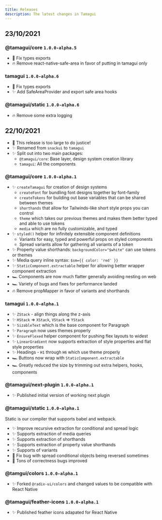 ```yaml
---
title: Releases
description: The latest changes in Tamagui
---
```


## 23/10/2021

### @tamagui/core `1.0.0-alpha.5`

- 🐛 Fix types exports
- 🔥 Remove react-native-safe-area in favor of putting in tamagui only

### tamagui `1.0.0-alpha.6`

- 🐛 Fix types exports
- ✨ Add SafeAreaProvider and export safe area hooks

### @tamagui/static `1.0.0-alpha.6`

- 🔥 Remove some extra logging

## 22/10/2021

- 🎉 This release is too large to do justice!
- ✨ Renamed from `snackui` to `tamagui`
- ✨ Split out into two main packages:
  - `@tamagui/core`: Base layer, design system creation library
  - `tamagui`: All the components

### @tamagui/core `1.0.0-alpha.1`

- ✨ `createTamagui` for creation of design systems
  - `createFont` for bundling font designs together by font-family
  - `createTokens` for building out base variables that can be shared between themes
  - `shorthands` that allow for Tailwinds-like short style props you can control
  - `theme` which takes our previous themes and makes them better typed and able to use tokens
  - `media` which are no fully customizable, and typed
- ✨ `styled()` helper for infinitely extensible component definitions
  - Variants for easy, typed and powerful props on styled components
  - Spread variants allow for gathering all variants of a token
- ✨ Property value shorthands: `backgroundColor="$white"` can use tokens or themes
- ✨ Media query inline syntax: `$sm={{ color: 'red' }}`
- ✨ `StaticComponent.extractable` helper for allowing better wrapper component extraction
- 🏎 Components are now much flatter generally avoiding nesting on web
- 🏎 Variety of bugs and fixes for performance landed
- 🔥 Remove propMapper in favor of variants and shorthands

### tamagui `1.0.0-alpha.1`

- ✨ `ZStack` - align things along the z-axis
- ✨ `HStack` => `XStack`, `VStack` => `YStack`
- ✨ `SizableText` which is the base component for Paragraph
- ✨ `Paragraph` now uses themes properly
- ✨ `EnsureFlexed` helper component for pushing flex layouts to widest
- ✨ `LinearGradient` now supports extraction of style properties and flat style properties
- ✨ Headings - `H1` through `H6` which use theme properly
- 🏎 Buttons now wrap with `StaticComponent.extractable`
- 🏎 Greatly reduced the size by trimming out extra helpers, hooks, components

### @tamagui/next-plugin `1.0.0-alpha.1`

- ✨ Published initial version of working next plugin

### @tamagui/static `1.0.0-alpha.1`

Static is our compiler that supports babel and webpack.

- ✨ Improve recursive extraction for conditional and spread logic
- ✨ Supports extraction of media queries
- ✨ Supports extraction of shorthands
- ✨ Supports extraction of property value shorthands
- ✨ Supports of variants
- 🐛 Fix bug with spread conditional objects being reversed sometimes
- 🐛 Tons of correctness bugs improved

### @tamgui/colors `1.0.0-alpha.1`

- ✨ Forked `@radix-ui/colors` and changed values to be compatible with React Native

### @tamagui/feather-icons `1.0.0-alpha.1`

- ✨ Published feather icons adapated for React Native
